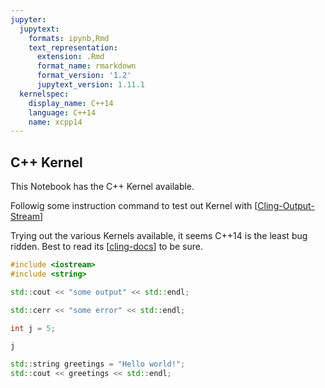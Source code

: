 ```yaml
---
jupyter:
  jupytext:
    formats: ipynb,Rmd
    text_representation:
      extension: .Rmd
      format_name: rmarkdown
      format_version: '1.2'
      jupytext_version: 1.11.1
  kernelspec:
    display_name: C++14
    language: C++14
    name: xcpp14
---
```


## C++ Kernel

This Notebook has the C++ Kernel available.

Followig some instruction command to test out Kernel with [[Cling-Output-Stream](https://github.com/jupyter-xeus/xeus-cling/blob/master/notebook.png)]

Trying out the various Kernels available, it seems C++14 is the least bug ridden. Best to read its [[cling-docs](http://xeus-cling.readthedocs.io/)] to be sure.

```c++
#include <iostream>
#include <string>

std::cout << "some output" << std::endl;
```

```c++
std::cerr << "some error" << std::endl;
```

```c++
int j = 5;
```

```c++
j
```

```c++
std::string greetings = "Hello world!";
std::cout << greetings << std::endl;
```
